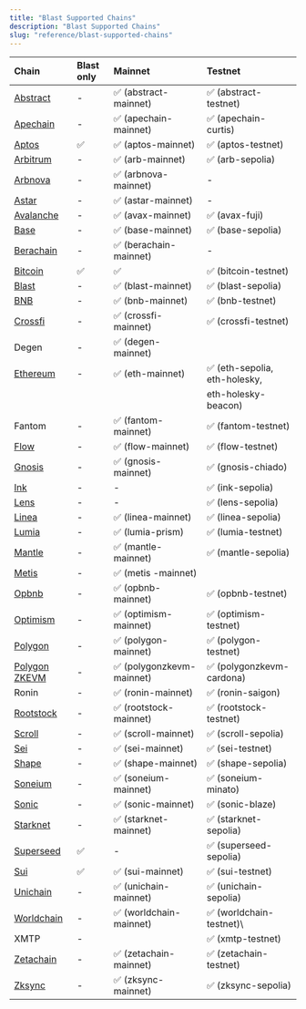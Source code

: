 ```yaml
---
title: "Blast Supported Chains"
description: "Blast Supported Chains"
slug: "reference/blast-supported-chains"
---
```


| Chain                                                       | Blast only | Mainnet                   | Testnet                       |
| :---------------------------------------------------------- | :--------- | :------------------------ | :---------------------------- |
| [Abstract](../reference/abstract-api-endpoints)             | -          | ✅ (abstract-mainnet)     | ✅ (abstract-testnet)         |
| [Apechain](../reference/apechain-api-endpoints)             | -          | ✅ (apechain-mainnet)     | ✅ (apechain-curtis)          |
| [Aptos](../node/aptos/aptos-api-endpoints)                  | ✅         | ✅ (aptos-mainnet)        | ✅ (aptos-testnet)            |
| [Arbitrum](../reference/arbitrum-api-endpoints)             | -          | ✅ (arb-mainnet)          | ✅ (arb-sepolia)              |
| [Arbnova](../node/arbitrum-nova/arbitrum-nova-api-endpoints)| -          | ✅ (arbnova-mainnet)      | -                             |
| [Astar](../node/astar/astar-api-endpoints)                  | -          | ✅ (astar-mainnet)        | -                             |
| [Avalanche](../node/avalanche-c-chain/avalanche-c-chain-api-endpoints)                                   | -          | ✅ (avax-mainnet)         | ✅ (avax-fuji)                |
| [Base](../node/base/base-api-endpoints)                     | -          | ✅ (base-mainnet)         | ✅ (base-sepolia)             |
| [Berachain](../reference/berachain-api-endpoints)           | -          | ✅ (berachain-mainnet)    | -                             |
| [Bitcoin](../node/bitcoin/bitcoin-api-endpoints)            | ✅         | ✅                        | ✅ (bitcoin-testnet)          |
| [Blast](../node/blast/blast-api-endpoints)                  | -          | ✅ (blast-mainnet)        | ✅ (blast-sepolia)            |
| [BNB](../node/bnb-smart-chain/bnb-smart-chain-endpoints)    | -          | ✅ (bnb-mainnet)          | ✅ (bnb-testnet)              |
| [Crossfi](../reference/crossfi-api-endpoints)               | -          | ✅ (crossfi-mainnet)      | ✅ (crossfi-testnet)          |
| Degen                                                       | -          | ✅ (degen-mainnet)        |                               |
| [Ethereum](../reference/ethereum-api-endpoints)             | -          | ✅ (eth-mainnet)          | ✅ (eth-sepolia, eth-holesky, |
|                                                             |            |                           | eth-holesky-beacon)           |
| Fantom                                                      | -          | ✅ (fantom-mainnet)       | ✅ (fantom-testnet)           |
| [Flow](../reference/flow-api-endpoints)                     | -          | ✅ (flow-mainnet)         | ✅ (flow-testnet)             |
| [Gnosis](../node/gnosis/gnosis-api-endpoints)               | -          | ✅ (gnosis-mainnet)       | ✅ (gnosis-chiado)            |
| [Ink](../reference/ink-api-endpoints)                       | -          | -                         | ✅ (ink-sepolia)              |
| [Lens](../reference/lens-api-endpoints)                     | -          | -                         | ✅ (lens-sepolia)             |
| [Linea](../node/linea/linea-api-endpoints)                  | -          | ✅ (linea-mainnet)        | ✅ (linea-sepolia)            |
| [Lumia](../reference/lumia-api-endpoints)                   | -          | ✅ (lumia-prism)          | ✅ (lumia-testnet)            |
| [Mantle](../node/mantle/mantle-api-endpoints)               | -          | ✅ (mantle-mainnet)       | ✅ (mantle-sepolia)           |
| [Metis](../node/metis/metis-api-endpoints)                  | -          | ✅ (metis -mainnet)       |                               |
| [Opbnb](../node/opbnb/op-bnb-api-endpoints)                 | -          | ✅ (opbnb-mainnet)        | ✅ (opbnb-testnet)            |
| [Optimism](../reference/optimism-api-endpoints)             | -          | ✅ (optimism-mainnet)     | ✅ (optimism-testnet)         |
| [Polygon](../reference/polygon-api-endpoints)               | -          | ✅ (polygon-mainnet)      | ✅ (polygon-testnet)          |
| [Polygon ZKEVM](../node/polygon-zkevm/polygon-zkevm-api-endpoints)                         | -          | ✅ (polygonzkevm-mainnet) | ✅ (polygonzkevm-cardona)     |
| Ronin                                                       | -          | ✅ (ronin-mainnet)        | ✅ (ronin-saigon)             |
| [Rootstock](../reference/rootstock-api-endpoints)           | -          | ✅ (rootstock-mainnet)    | ✅ (rootstock-testnet)        |
| [Scroll](../node/scroll/scroll-api-endpoints)               | -          | ✅ (scroll-mainnet)       | ✅ (scroll-sepolia)           |
| [Sei](../reference/sei-api-endpoints)                       | -          | ✅ (sei-mainnet)          | ✅ (sei-testnet)              |
| [Shape](../reference/shape-api-endpoints)                   | -          | ✅ (shape-mainnet)        | ✅ (shape-sepolia)            |
| [Soneium](../reference/soneium-api-endpoints)               | -          | ✅ (soneium-mainnet)      | ✅ (soneium-minato)           |
| [Sonic](../reference/sonic-api-endpoints)                   | -          | ✅ (sonic-mainnet)        | ✅ (sonic-blaze)              |
| [Starknet](../reference/starknet-api-endpoints)             | -          | ✅ (starknet-mainnet)     | ✅ (starknet-sepolia)         |
| [Superseed](../node/superseed/superseed-api-endpoints)      | ✅         | -         | ✅ (superseed-sepolia)        |
| [Sui](../node/sui/sui-api-endpoints)                        | ✅         | ✅ (sui-mainnet)          | ✅ (sui-testnet)              |
| [Unichain](../reference/unichain-api-endpoints)             | -          | ✅ (unichain-mainnet)     | ✅ (unichain-sepolia)         |
| [Worldchain](../node/world-chain/world-chain-api-endpoints) | -          | ✅ (worldchain-mainnet)   | ✅ (worldchain-testnet)\
|  XMTP                                                       | -          |                           | ✅ (xmtp-testnet)             |
| [Zetachain](../reference/zetachain-api-endpoints)           | -          | ✅ (zetachain-mainnet)    | ✅ (zetachain-testnet)        |
| [Zksync](../reference/zksync-api-endpoints)                 | -          | ✅ (zksync-mainnet)       | ✅ (zksync-sepolia)           |
